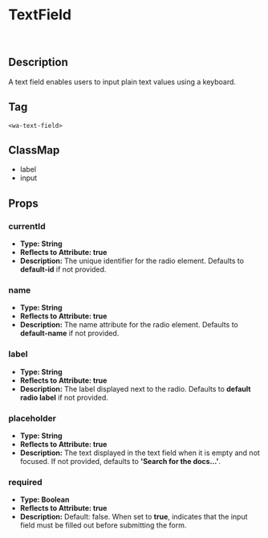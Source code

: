 

<Meta title="Atoms/TextField" of={TextFieldStories} />

# TextField
&nbsp;
<Story />
&nbsp;

## Description

A text field enables users to input plain text values using a keyboard.

## Tag

`<wa-text-field>`

## ClassMap
- label
- input

## Props 

### currentId

- **Type: String**
- **Reflects to Attribute: true**
- **Description:** The unique identifier for the radio element. Defaults to **default-id** if not provided.

### name

- **Type: String**
- **Reflects to Attribute: true**
- **Description:** The name attribute for the radio element. Defaults to **default-name** if not provided.

### label

- **Type: String**
- **Reflects to Attribute: true**
- **Description:** The label displayed next to the radio. Defaults to **default radio label** if not provided.

### placeholder

- **Type: String**
- **Reflects to Attribute: true**
- **Description:** The text displayed in the text field when it is empty and not focused. If not provided, defaults to **'Search for the docs...'**.

### required

- **Type: Boolean**
- **Reflects to Attribute: true**
- **Description:** Default: false. When set to **true**, indicates that the input field must be filled out before submitting the form.





